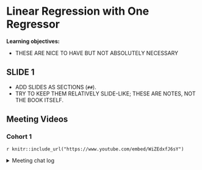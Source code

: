 # Linear Regression with One Regressor

**Learning objectives:**

- THESE ARE NICE TO HAVE BUT NOT ABSOLUTELY NECESSARY

## SLIDE 1

- ADD SLIDES AS SECTIONS (`##`).
- TRY TO KEEP THEM RELATIVELY SLIDE-LIKE; THESE ARE NOTES, NOT THE BOOK ITSELF.

## Meeting Videos

### Cohort 1

`r knitr::include_url("https://www.youtube.com/embed/WiZEdxfJ6sY")`

<details>
<summary> Meeting chat log </summary>

```
00:03:21	Abdou:	Hello
00:15:51	Keuntae Kim:	What is the threshold value for good R2?
00:21:08	Abdou:	Am thinking > 0.7?
01:02:51	Abdou:	Thanks!
01:03:03	Abdou:	Found the comments useful
```
</details>
